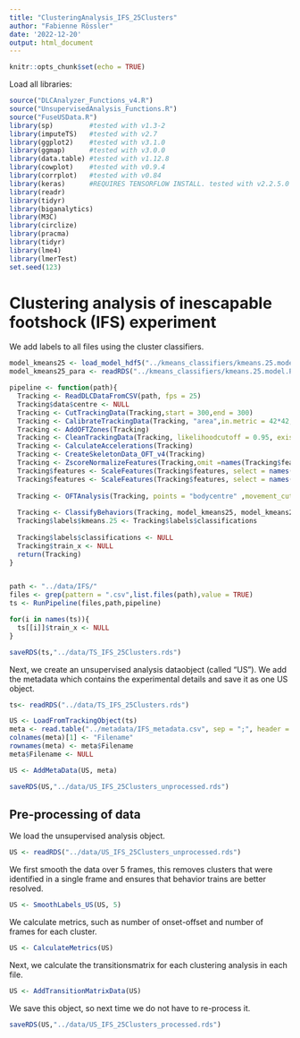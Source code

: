 ---
title: "ClusteringAnalysis_IFS_25Clusters"
author: "Fabienne Rössler"
date: '2022-12-20'
output: html_document
---

```{r setup, include=FALSE}
knitr::opts_chunk$set(echo = TRUE)
```

Load all libraries:

```{r, message=FALSE, warning = FALSE}
source("DLCAnalyzer_Functions_v4.R")
source("UnsupervisedAnalysis_Functions.R")
source("FuseUSData.R")
library(sp)         #tested with v1.3-2
library(imputeTS)   #tested with v2.7
library(ggplot2)    #tested with v3.1.0
library(ggmap)      #tested with v3.0.0
library(data.table) #tested with v1.12.8
library(cowplot)    #tested with v0.9.4
library(corrplot)   #tested with v0.84
library(keras)      #REQUIRES TENSORFLOW INSTALL. tested with v2.2.5.0
library(readr)
library(tidyr)
library(biganalytics)
library(M3C)
library(circlize)
library(pracma)
library(tidyr)
library(lme4)
library(lmerTest)
set.seed(123)
```

# Clustering analysis of inescapable footshock (IFS) experiment

We add labels to all files using the cluster classifiers.

```{r, eval = FALSE}
model_kmeans25 <- load_model_hdf5("../kmeans_classifiers/kmeans.25.model.hdf5")
model_kmeans25_para <- readRDS("../kmeans_classifiers/kmeans.25.model.PARAMETERS.rds")

pipeline <- function(path){
  Tracking <- ReadDLCDataFromCSV(path, fps = 25)
  Tracking$data$centre <- NULL
  Tracking <- CutTrackingData(Tracking,start = 300,end = 300)
  Tracking <- CalibrateTrackingData(Tracking, "area",in.metric = 42*42, c("tr","tl","bl","br"))
  Tracking <- AddOFTZones(Tracking)
  Tracking <- CleanTrackingData(Tracking, likelihoodcutoff = 0.95, existence.pol = ScalePolygon(Tracking$zones$arena,1.3))
  Tracking <- CalculateAccelerations(Tracking)
  Tracking <- CreateSkeletonData_OFT_v4(Tracking)
  Tracking <- ZscoreNormalizeFeatures(Tracking,omit =names(Tracking$features)[c(1:23)],type = "mean")
  Tracking$features <- ScaleFeatures(Tracking$features, select = names(Tracking$features)[1:11], factor = 4)
  Tracking$features <- ScaleFeatures(Tracking$features, select = names(Tracking$features)[20:23], factor = 0.1)
  
  Tracking <- OFTAnalysis(Tracking, points = "bodycentre" ,movement_cutoff = 5, integration_period = 5)
  
  Tracking <- ClassifyBehaviors(Tracking, model_kmeans25, model_kmeans25_para)
  Tracking$labels$kmeans.25 <- Tracking$labels$classifications
  
  Tracking$labels$classifications <- NULL
  Tracking$train_x <- NULL
  return(Tracking)
}


path <- "../data/IFS/"
files <- grep(pattern = ".csv",list.files(path),value = TRUE)
ts <- RunPipeline(files,path,pipeline)

for(i in names(ts)){
  ts[[i]]$train_x <- NULL
}

saveRDS(ts,"../data/TS_IFS_25Clusters.rds")
```

Next, we create an unsupervised analysis dataobject (called "US"). We add the metadata which contains the experimental details and save it as one US object.

```{r, eval = FALSE}
ts<- readRDS("../data/TS_IFS_25Clusters.rds")

US <- LoadFromTrackingObject(ts)
meta <- read.table("../metadata/IFS_metadata.csv", sep = ";", header = T)
colnames(meta)[1] <- "Filename"
rownames(meta) <- meta$Filename
meta$Filename <- NULL

US <- AddMetaData(US, meta)

saveRDS(US,"../data/US_IFS_25Clusters_unprocessed.rds")
```


## Pre-processing of data

We load the unsupervised analysis object.

```{r}
US <- readRDS("../data/US_IFS_25Clusters_unprocessed.rds")
```

We first smooth the data over 5 frames, this removes clusters that were identified in a single frame and ensures that behavior trains are better resolved.

```{r, eval = FALSE}
US <- SmoothLabels_US(US, 5)
```

We calculate metrics, such as number of onset-offset and number of frames for each cluster.

```{r, eval = FALSE}
US <- CalculateMetrics(US)
```

Next, we calculate the transitionsmatrix for each clustering analysis in each file.

```{r, eval = FALSE}
US <- AddTransitionMatrixData(US)
```

We save this object, so next time we do not have to re-process it.

```{r, eval = FALSE}
saveRDS(US,"../data/US_IFS_25Clusters_processed.rds")
```
